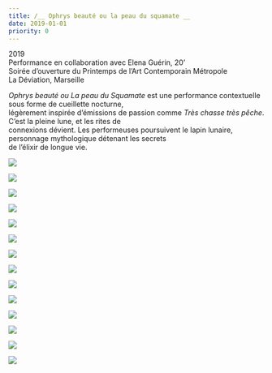 ```yaml
---
title: /__ Ophrys beauté ou la peau du squamate __
date: 2019-01-01
priority: 0
---
```

2019\
Performance en collaboration avec Elena Guérin, 20’\
Soirée d’ouverture du Printemps de l’Art Contemporain Métropole\
La Déviation, Marseille

*Ophrys beauté ou La peau du Squamate* est une performance contextuelle sous forme de cueillette nocturne,\
légèrement inspirée d’émissions de passion comme *Très chasse très pêche*. C’est la pleine lune, et les rites de\
connexions dévient. Les performeuses poursuivent le lapin lunaire, personnage mythologique détenant les secrets\
de l’élixir de longue vie.

![](src/assets/images/projects/ophrys-beaute-ou-la-peau-du-squamate/1_IMG_0054.jpg)

![](src/assets/images/projects/ophrys-beaute-ou-la-peau-du-squamate/2_IMG_0102.jpg)

![](src/assets/images/projects/ophrys-beaute-ou-la-peau-du-squamate/3_PAC-La-Deviation-18-mai-2019-32.jpg)

![](src/assets/images/projects/ophrys-beaute-ou-la-peau-du-squamate/3_PAC-La-Deviation-18-mai-2019-32clair-rose.jpg)

![](src/assets/images/projects/ophrys-beaute-ou-la-peau-du-squamate/4_PAC-La-Deviation-18-mai-2019-35clair.jpg)

![](src/assets/images/projects/ophrys-beaute-ou-la-peau-du-squamate/5_PAC-La-Deviation-18-mai-2019-34.jpg)

![](src/assets/images/projects/ophrys-beaute-ou-la-peau-du-squamate/6-PAC-La-Deviation-18-mai-2019-38.jpg)

![](src/assets/images/projects/ophrys-beaute-ou-la-peau-du-squamate/7_3IMG_0083_copie.jpg)

![](src/assets/images/projects/ophrys-beaute-ou-la-peau-du-squamate/8_vlcsnap-2019-05-14-14h30m39s557.jpg)

![](src/assets/images/projects/ophrys-beaute-ou-la-peau-du-squamate/9_vlcsnap-2019-06-16-16h44m54s214.jpg)

![](src/assets/images/projects/ophrys-beaute-ou-la-peau-du-squamate/10_PAC-La-Deviation-18-mai-2019-36.jpg)

![](src/assets/images/projects/ophrys-beaute-ou-la-peau-du-squamate/11_PAC-La-Deviation-18-mai-2019-39.jpg)

![](src/assets/images/projects/ophrys-beaute-ou-la-peau-du-squamate/12_PAC-La-Deviation-18-mai-2019-40.jpg)

![](src/assets/images/projects/ophrys-beaute-ou-la-peau-du-squamate/13_PAC-La-Deviation-18-mai-2019-41.jpg)



<VimeoEmbed videoId={340082567} />

